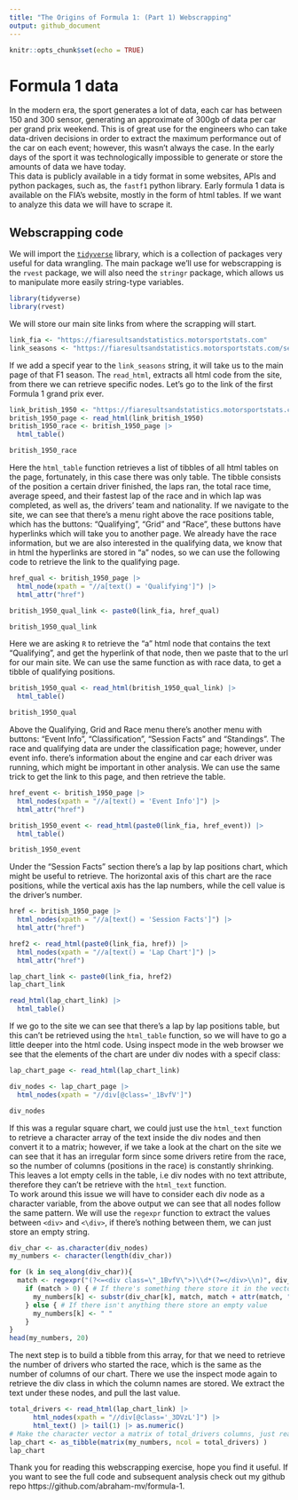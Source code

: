 ```yaml
---
title: "The Origins of Formula 1: (Part 1) Webscrapping"
output: github_document
---
```


```r
knitr::opts_chunk$set(echo = TRUE)
```

# Formula 1 data
In the modern era, the sport generates a lot of data, each car has between 150 and 300 sensor, generating an approximate of 300gb of data per car per grand prix weekend. This is of great use for the engineers who can take data-driven decisions in order to extract the maximum performance out of the car on each event; however, this wasn’t always the case. In the early days of the sport it was technologically impossible to generate or store the amounts of data we have today. \
This data is publicly available in a tidy format in some websites, APIs and python packages, such as, the `fastf1` python library. Early formula 1 data is available on the FIA's website, mostly in the form of html tables. If we want to analyze this data we will have to scrape it. 

## Webscrapping code

We will import the [`tidyverse`](https://www.tidyverse.org/) library, which is a collection of packages very useful for data wrangling. The main package we'll use for webscrapping is the `rvest` package, we will also need the `stringr` package, which allows us to manipulate more easily string-type variables.

```r
library(tidyverse)
library(rvest)
```

We will store our main site links from where the scrapping will start.
```r
link_fia <- "https://fiaresultsandstatistics.motorsportstats.com"
link_seasons <- "https://fiaresultsandstatistics.motorsportstats.com/series/formula-one/season/"
```

If we add a specif year to the `link_seasons` string, it will take us to the main page of that F1 season. The `read_html`, extracts all html code from the site, from there we can retrieve specific nodes. Let's go to the link of the first Formula 1 grand prix ever.

```r
link_british_1950 <- "https://fiaresultsandstatistics.motorsportstats.com/results/1950-british-grand-prix/classification"
british_1950_page <- read_html(link_british_1950)
british_1950_race <- british_1950_page |> 
  html_table()

british_1950_race
```
Here the `html_table` function retrieves a list of tibbles of all html tables on the page, fortunately, in this case there was only table. The tibble consists of the position a certain driver finished, the laps ran, the total race time, average speed, and their fastest lap of the race and in which lap was completed, as well as, the drivers' team and nationality.  If we navigate to the site, we can see that there's a menu right above the race positions table, which has the buttons: "Qualifying", "Grid" and "Race", these buttons have hyperlinks which will take you to another page. We already have the race information, but we are also interested in the qualifying data, we know that in html the hyperlinks are stored in "a" nodes, so we can use the following code to retrieve the link to the qualifying page.
```r
href_qual <- british_1950_page |> 
  html_node(xpath = "//a[text() = 'Qualifying']") |> 
  html_attr("href")

british_1950_qual_link <- paste0(link_fia, href_qual)

british_1950_qual_link
```
Here we are asking `R` to retrieve the "a" html node that contains the text "Qualifying", and get the hyperlink of that node, then we paste that to the url for our main site. We can use the same function as with race data, to get a tibble of qualifying positions.
```r
british_1950_qual <- read_html(british_1950_qual_link) |> 
  html_table()

british_1950_qual
```
Above the Qualifying, Grid and Race menu there's another menu with buttons: "Event Info", "Classification", "Session Facts" and "Standings". The race and qualifying data are under the classification page; however, under event info. there's information about the engine and car each driver was running, which might be important in other analysis. We can use the same trick to get the link to this page, and then retrieve the table. 
```r
href_event <- british_1950_page |> 
  html_nodes(xpath = "//a[text() = 'Event Info']") |> 
  html_attr("href")

british_1950_event <- read_html(paste0(link_fia, href_event)) |> 
  html_table()

british_1950_event
```
Under the "Session Facts" section there's a lap by lap positions chart, which might be useful to retrieve. The horizontal axis of this chart are the race positions, while the vertical axis has the lap numbers, while the cell value is the driver's number.
```r
href <- british_1950_page |> 
  html_nodes(xpath = "//a[text() = 'Session Facts']") |> 
  html_attr("href")

href2 <- read_html(paste0(link_fia, href)) |> 
  html_nodes(xpath = "//a[text() = 'Lap Chart']") |> 
  html_attr("href")

lap_chart_link <- paste0(link_fia, href2)
lap_chart_link

read_html(lap_chart_link) |> 
  html_table()
```
If we go to the site we can see that there's a lap by lap positions table, but this can't be retrieved using the `html_table` function, so we will have to go a little deeper into the html code. Using inspect mode in the web browser we see that the elements of the chart are under div nodes with a specif class:
```r
lap_chart_page <- read_html(lap_chart_link) 

div_nodes <- lap_chart_page |> 
  html_nodes(xpath = "//div[@class='_1BvfV']")

div_nodes  
```
If this was a regular square chart, we could just use the `html_text` function to retrieve a character array of the text inside the div nodes and then convert it to a matrix; however, if we take a look at the chart on the site we can see that it has an irregular form since some drivers retire from the race, so the number of columns (positions in the race) is constantly shrinking. This leaves a lot empty cells in the table, i.e div nodes with no text attribute, therefore they can't be retrieve with the `html_text` function. \
To work around this issue we will have to consider each div node as a character variable, from the above output we can see that all nodes follow the same pattern. We will use the `regexpr` function to extract the values between `<div>` and `<\div>`, if there's nothing between them, we can just store an empty string.
```r
div_char <- as.character(div_nodes)
my_numbers <- character(length(div_char))

for (k in seq_along(div_char)){
  match <- regexpr("(?<=<div class=\"_1BvfV\">)\\d*(?=</div>\\n)", div_char[k], perl = TRUE)
    if (match > 0) { # If there's something there store it in the vector
      my_numbers[k] <- substr(div_char[k], match, match + attr(match, "match.length") - 1)
    } else { # If there isn't anything there store an empty value
      my_numbers[k] <- " "
    }
}
head(my_numbers, 20)
```
The next step is to build a tibble from this array, for that we need to retrieve the number of drivers who started the race, which is the same as the number of columns of our chart. There we use the inspect mode again to retrieve the div class in which the column names are stored. We extract the text under these nodes, and pull the last value.
```r
total_drivers <- read_html(lap_chart_link) |> 
      html_nodes(xpath = "//div[@class='_3DVzL']") |> 
      html_text() |> tail(1) |> as.numeric()
# Make the character vector a matrix of total_drivers columns, just realize that not all charts 
lap_chart <- as_tibble(matrix(my_numbers, ncol = total_drivers) ) 
lap_chart
```
Thank you for reading this webscrapping exercise, hope you find it useful. If you want to see the full code and subsequent analysis check out my github repo https://github.com/abraham-mv/formula-1.
